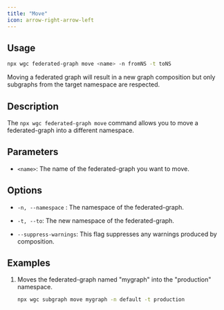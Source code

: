 ---
title: "Move"
icon: arrow-right-arrow-left
---

## Usage

```bash
npx wgc federated-graph move <name> -n fromNS -t toNS
```

<Info>
   Moving a federated graph will result in a new graph composition but only subgraphs from the target namespace are respected.
</Info>

## Description

The `npx wgc federated-graph move` command allows you to move a federated-graph into a different namespace.

## Parameters

* `<name>`: The name of the federated-graph you want to move.

## Options

* `-n, --namespace` : The namespace of the federated-graph.

* `-t, --to`: The new namespace of the federated-graph.

* `--suppress-warnings`: This flag suppresses any warnings produced by composition.

## Examples

1. Moves the federated-graph named "mygraph" into the "production" namespace.

   ```bash
   npx wgc subgraph move mygraph -n default -t production
   ```

